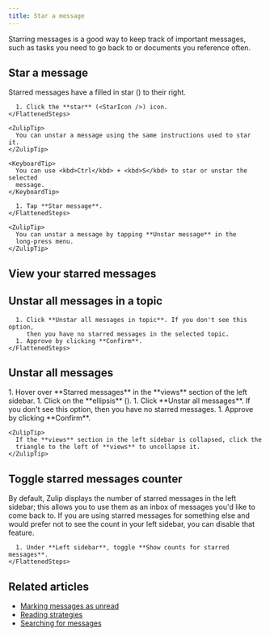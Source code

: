 ```yaml
---
title: Star a message
---
```



Starring messages is a good way to keep track of important messages, such as
tasks you need to go back to or documents you reference often.

## Star a message

Starred messages have a filled in star (<StarFilledIcon />)
to their right.

<Tabs>
  <TabItem label="Desktop/Web">
    <FlattenedSteps>
      <MessageActions />

      1. Click the **star** (<StarIcon />) icon.
    </FlattenedSteps>

    <ZulipTip>
      You can unstar a message using the same instructions used to star it.
    </ZulipTip>

    <KeyboardTip>
      You can use <kbd>Ctrl</kbd> + <kbd>S</kbd> to star or unstar the selected
      message.
    </KeyboardTip>
  </TabItem>

  <TabItem label="Mobile">
    <FlattenedSteps>
      <MessageLongPressMenu />

      1. Tap **Star message**.
    </FlattenedSteps>

    <ZulipTip>
      You can unstar a message by tapping **Unstar message** in the
      long-press menu.
    </ZulipTip>
  </TabItem>
</Tabs>

## View your starred messages

<ViewStarredMessages />

## Unstar all messages in a topic

<Tabs>
  <TabItem label="Desktop/Web">
    <FlattenedSteps>
      <TopicActions />

      1. Click **Unstar all messages in topic**. If you don't see this option,
         then you have no starred messages in the selected topic.
      1. Approve by clicking **Confirm**.
    </FlattenedSteps>
  </TabItem>
</Tabs>

## Unstar all messages

<Tabs>
  <TabItem label="Desktop/Web">
    <Steps>
      1. Hover over <StarIcon /> **Starred messages**
         in the **views** section of the left sidebar.
      1. Click on the **ellipsis** (<MoreVerticalIcon />).
      1. Click **Unstar all messages**. If you don't see this option,
         then you have no starred messages.
      1. Approve by clicking **Confirm**.
    </Steps>

    <ZulipTip>
      If the **views** section in the left sidebar is collapsed, click the
      triangle to the left of **views** to uncollapse it.
    </ZulipTip>
  </TabItem>
</Tabs>

## Toggle starred messages counter

By default, Zulip displays the number of starred messages in the left
sidebar; this allows you to use them as an inbox of messages you'd
like to come back to. If you are using starred messages for something
else and would prefer not to see the count in your left sidebar, you
can disable that feature.

<Tabs>
  <TabItem label="Desktop/Web">
    <FlattenedSteps>
      <NavigationSteps target="settings/preferences" />

      1. Under **Left sidebar**, toggle **Show counts for starred messages**.
    </FlattenedSteps>
  </TabItem>
</Tabs>

## Related articles

* [Marking messages as unread](/help/marking-messages-as-unread)
* [Reading strategies](/help/reading-strategies)
* [Searching for messages](/help/search-for-messages)
